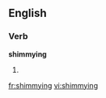 ==English==

===Verb===
'''shimmying'''

# {{third-person singular of|[[shimmy]]}}

[[fr:shimmying]]
[[vi:shimmying]]